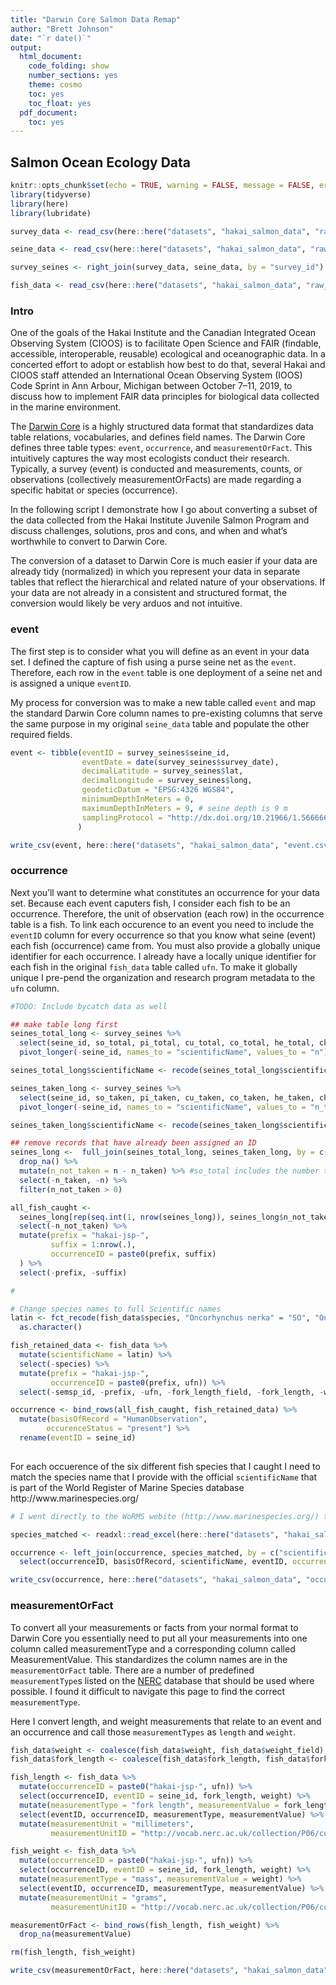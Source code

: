 ```yaml
---
title: "Darwin Core Salmon Data Remap"
author: "Brett Johnson"
date: "`r date()`"
output:
  html_document:
    code_folding: show
    number_sections: yes
    theme: cosmo
    toc: yes
    toc_float: yes
  pdf_document:
    toc: yes
---
```


## Salmon Ocean Ecology Data
```r
knitr::opts_chunk$set(echo = TRUE, warning = FALSE, message = FALSE, error = FALSE)
library(tidyverse)
library(here)
library(lubridate)

survey_data <- read_csv(here::here("datasets", "hakai_salmon_data", "raw_data", "survey_data.csv")) 

seine_data <- read_csv(here::here("datasets", "hakai_salmon_data", "raw_data", "seine_data.csv")) 

survey_seines <- right_join(survey_data, seine_data, by = "survey_id") # removes survey events where a seine wasn't set

fish_data <- read_csv(here::here("datasets", "hakai_salmon_data", "raw_data", "fish_data.csv"), guess_max = 20000) %>% semi_join(survey_seines)

```

### Intro

One of the goals of the Hakai Institute and the Canadian Integrated Ocean Observing System (CIOOS) is to facilitate Open Science and FAIR (findable, accessible, interoperable, reusable) ecological and oceanographic data. In a concerted effort to adopt or establish how best to do that, several Hakai and CIOOS staff attended an International Ocean Observing System (IOOS) Code Sprint in Ann Arbour, Michigan between October 7--11, 2019, to discuss how to implement FAIR data principles for biological data collected in the marine environment. 

The [Darwin Core](https://dwc.tdwg.org) is a highly structured data format that standardizes data table relations, vocabularies, and defines field names. The Darwin Core defines three table types: `event`, `occurrence`, and `measurementOrFact`. This intuitively captures the way most ecologists conduct their research. Typically, a survey (event) is conducted and measurements, counts, or observations (collectively measurementOrFacts) are made regarding a specific habitat or species (occurrence). 

In the following script I demonstrate how I go about converting a subset of the data collected from the Hakai Institute Juvenile Salmon Program and discuss challenges, solutions, pros and cons, and when and what's worthwhile to convert to Darwin Core.

The conversion of a dataset to Darwin Core is much easier if your data are already tidy (normalized) in which you represent your data in separate tables that reflect the hierarchical and related nature of your observations. If your data are not already in a consistent and structured format, the conversion would likely be very arduos and not intuitive.

### event

The first step is to consider what you will define as an event in your data set. I defined the capture of fish using a purse seine net as the `event`. Therefore, each row in the `event` table is one deployment of a seine net and is assigned a unique `eventID`. 

My process for conversion was to make a new table called `event` and map the standard Darwin Core column names to pre-existing columns that serve the same purpose in my original `seine_data` table and populate the other required fields.


```r

event <- tibble(eventID = survey_seines$seine_id,
                eventDate = date(survey_seines$survey_date),
                decimalLatitude = survey_seines$lat,
                decimalLongitude = survey_seines$long,
                geodeticDatum = "EPSG:4326 WGS84",
                minimumDepthInMeters = 0,
                maximumDepthInMeters = 9, # seine depth is 9 m
                samplingProtocol = "http://dx.doi.org/10.21966/1.566666" # This is the DOI for the Hakai Salmon Data Package that contains the smnpling protocol, as well as the complete data package
               ) 

write_csv(event, here::here("datasets", "hakai_salmon_data", "event.csv"))
```


### occurrence

Next you'll want to determine what constitutes an occurrence for your data set. Because each event caputers fish, I consider each fish to be an occurrence. Therefore, the unit of observation (each row) in the occurrence table is a fish. To link each occurence to an event you need to include the `eventID` column for every occurrence so that you know what seine (event) each fish (occurrence) came from. You must also provide a globally unique identifier for each occurrence. I already have a locally unique identifier for each fish in the original `fish_data` table called `ufn`. To make it globally unique I pre-pend the organization and research program metadata to the `ufn` column. 


```r
#TODO: Include bycatch data as well

## make table long first
seines_total_long <- survey_seines %>% 
  select(seine_id, so_total, pi_total, cu_total, co_total, he_total, ck_total) %>% 
  pivot_longer(-seine_id, names_to = "scientificName", values_to = "n")

seines_total_long$scientificName <- recode(seines_total_long$scientificName, so_total = "Oncorhynchus nerka", pi_total = "Oncorhynchus gorbushca", cu_total = "Oncorhynchus keta", co_total = "Oncorhynchus kisutch", ck_total = "Oncorhynchus tshawytscha", he_total = "Clupea pallasii") 

seines_taken_long <- survey_seines %>%
  select(seine_id, so_taken, pi_taken, cu_taken, co_taken, he_taken, ck_taken) %>% 
  pivot_longer(-seine_id, names_to = "scientificName", values_to = "n_taken") 

seines_taken_long$scientificName <- recode(seines_taken_long$scientificName, so_taken = "Oncorhynchus nerka", pi_taken = "Oncorhynchus gorbushca", cu_taken = "Oncorhynchus keta", co_taken = "Oncorhynchus kisutch", ck_taken = "Oncorhynchus tshawytscha", he_taken = "Clupea pallasii") 

## remove records that have already been assigned an ID  
seines_long <-  full_join(seines_total_long, seines_taken_long, by = c("seine_id", "scientificName")) %>% 
  drop_na() %>% 
  mutate(n_not_taken = n - n_taken) %>% #so_total includes the number taken so I subtract n_taken to get n_not_taken
  select(-n_taken, -n) %>% 
  filter(n_not_taken > 0)

all_fish_caught <-
  seines_long[rep(seq.int(1, nrow(seines_long)), seines_long$n_not_taken), 1:3] %>% 
  select(-n_not_taken) %>% 
  mutate(prefix = "hakai-jsp-",
         suffix = 1:nrow(.),
         occurrenceID = paste0(prefix, suffix)
  ) %>% 
  select(-prefix, -suffix)

#

# Change species names to full Scientific names 
latin <- fct_recode(fish_data$species, "Oncorhynchus nerka" = "SO", "Oncorhynchus gorbuscha" = "PI", "Oncorhynchus keta" = "CU", "Oncorhynchus kisutch" = "CO", "Clupea pallasii" = "HE", "Oncorhynchus tshawytscha" = "CK") %>% 
  as.character()

fish_retained_data <- fish_data %>% 
  mutate(scientificName = latin) %>% 
  select(-species) %>% 
  mutate(prefix = "hakai-jsp-",
         occurrenceID = paste0(prefix, ufn)) %>% 
  select(-semsp_id, -prefix, -ufn, -fork_length_field, -fork_length, -weight, -weight_field)

occurrence <- bind_rows(all_fish_caught, fish_retained_data) %>% 
  mutate(basisOfRecord = "HumanObservation",
        occurenceStatus = "present") %>% 
  rename(eventID = seine_id)
  

```

For each occuerence of the six different fish species that I caught I need to match the species name that I provide with the official `scientificName` that is part of the World Register of Marine Species database http://www.marinespecies.org/

```r
# I went directly to the WoRMS webite (http://www.marinespecies.org/) to download the full taxonomic levels for the salmon species I have and put the WoRMS output (species_matched.xls) table in this project directory which is read in below and joined with the occurrence table

species_matched <- readxl::read_excel(here::here("datasets", "hakai_salmon_data", "raw_data", "species_matched.xls"))

occurrence <- left_join(occurrence, species_matched, by = c("scientificName" = "ScientificName")) %>% 
  select(occurrenceID, basisOfRecord, scientificName, eventID, occurrenceStatus = occurenceStatus, Kingdom, Phylum, Class, Order, Family, Genus, Species)

write_csv(occurrence, here::here("datasets", "hakai_salmon_data", "occurrence.csv"))

```


### measurementOrFact
To convert all your measurements or facts from your normal format to Darwin Core you essentially need to put all your measurements into one column called measurementType and a corresponding column called MeasurementValue. This standardizes the column names are in the `measurementOrFact` table. There are a number of predefined `measurementType`s listed on the [NERC](https://www.bodc.ac.uk/resources/vocabularies/) database that should be used where possible. I found it difficult to navigate this page to find the correct `measurementType`. 

Here I convert length, and weight measurements that relate to an event and an occurrence and call those `measurementTypes` as `length` and `weight`.

```r

fish_data$weight <- coalesce(fish_data$weight, fish_data$weight_field)
fish_data$fork_length <- coalesce(fish_data$fork_length, fish_data$fork_length_field)

fish_length <- fish_data %>%
  mutate(occurrenceID = paste0("hakai-jsp-", ufn)) %>% 
  select(occurrenceID, eventID = seine_id, fork_length, weight) %>% 
  mutate(measurementType = "fork length", measurementValue = fork_length) %>% 
  select(eventID, occurrenceID, measurementType, measurementValue) %>% 
  mutate(measurementUnit = "millimeters",
         measurementUnitID = "http://vocab.nerc.ac.uk/collection/P06/current/UXMM/")

fish_weight <- fish_data %>% 
  mutate(occurrenceID = paste0("hakai-jsp-", ufn)) %>% 
  select(occurrenceID, eventID = seine_id, fork_length, weight) %>% 
  mutate(measurementType = "mass", measurementValue = weight) %>% 
  select(eventID, occurrenceID, measurementType, measurementValue) %>% 
  mutate(measurementUnit = "grams",
         measurementUnitID = "http://vocab.nerc.ac.uk/collection/P06/current/UGRM/")

measurementOrFact <- bind_rows(fish_length, fish_weight) %>% 
  drop_na(measurementValue)

rm(fish_length, fish_weight)

write_csv(measurementOrFact, here::here("datasets", "hakai_salmon_data", "measurementOrFact.csv"))
```
